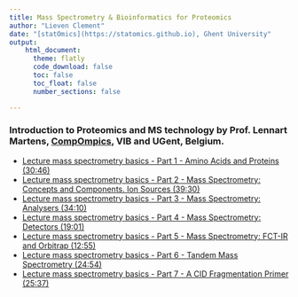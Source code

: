 ```yaml
---
title: Mass Spectrometry & Bioinformatics for Proteomics
author: "Lieven Clement"
date: "[statOmics](https://statomics.github.io), Ghent University"
output:
    html_document:
      theme: flatly      
      code_download: false
      toc: false
      toc_float: false
      number_sections: false

---
```


### Introduction to Proteomics and MS technology by Prof. Lennart Martens, [CompOmpics](https://www.compomics.com/), VIB and UGent, Belgium.

- [Lecture mass spectrometry basics - Part 1 - Amino Acids and Proteins (30:46)](https://www.youtube.com/watch?v=bS78rIYvFBE)
- [Lecture mass spectrometry basics - Part 2 - Mass Spectrometry: Concepts and Components. Ion Sources (39:30)](https://www.youtube.com/watch?v=vXsotPtOdRY)
- [Lecture mass spectrometry basics - Part 3 - Mass Spectrometry: Analysers (34:10)](https://www.youtube.com/watch?v=NKXhyjsgT1I)
- [Lecture mass spectrometry basics - Part 4 - Mass Spectrometry: Detectors (19:01)](https://www.youtube.com/watch?v=lxtPIyFnzGk)
- [Lecture mass spectrometry basics - Part 5 - Mass Spectrometry: FCT-IR and Orbitrap (12:55)](https://www.youtube.com/watch?v=rLmpfFjNJd4)
- [Lecture mass spectrometry basics - Part 6 - Tandem Mass Spectrometry (24:54)](https://www.youtube.com/watch?v=Wy1SwrMzhYk)
- [Lecture mass spectrometry basics - Part 7 - A CID Fragmentation Primer (25:37)](https://www.youtube.com/watch?v=JBt_9hBnXcQ)
